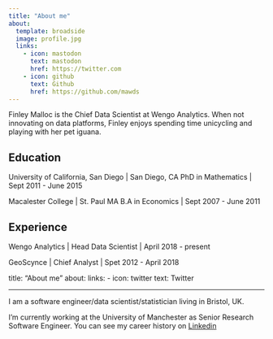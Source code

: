 ```yaml
---
title: "About me"
about:
  template: broadside 
  image: profile.jpg
  links:
    - icon: mastodon 
      text: mastodon
      href: https://twitter.com
    - icon: github
      text: Github
      href: https://github.com/mawds
---
```


Finley Malloc is the Chief Data Scientist at Wengo Analytics. When not innovating on data platforms, Finley enjoys spending  time unicycling and playing with her pet iguana.

## Education

University of California, San Diego | San Diego, CA
PhD in Mathematics | Sept 2011 - June 2015

Macalester College | St. Paul MA
B.A in Economics | Sept 2007 - June 2011

## Experience

Wengo Analytics | Head Data Scientist | April 2018 - present

GeoScynce | Chief Analyst | Spet 2012 - April 2018


title: "About me"
about: 
  links:
    - icon: twitter
      text: Twitter
    
---

I am a software engineer/data scientist/statistician living in Bristol, UK.

I'm currently working at the University of Manchester as Senior Research Software Engineer.  You can see my career history on [Linkedin](https://www.linkedin.com/in/david-mawdsley-7477873/)

